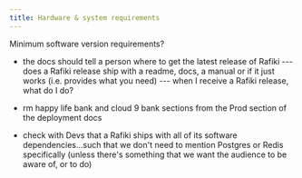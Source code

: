 ```yaml
---
title: Hardware & system requirements
---
```


Minimum software version requirements?
- the docs should tell a person where to get the latest release of Rafiki
--- does a Rafiki release ship with a readme, docs, a manual or if it just works (i.e. provides what you need)
--- when I receive a Rafiki release, what do I do?

- rm happy life bank and cloud 9 bank sections from the Prod section of the deployment docs
- check with Devs that a Rafiki ships with all of its software dependencies...such that we don't need to mention Postgres or Redis specifically (unless there's something that we want the audience to be aware of, or to do)
